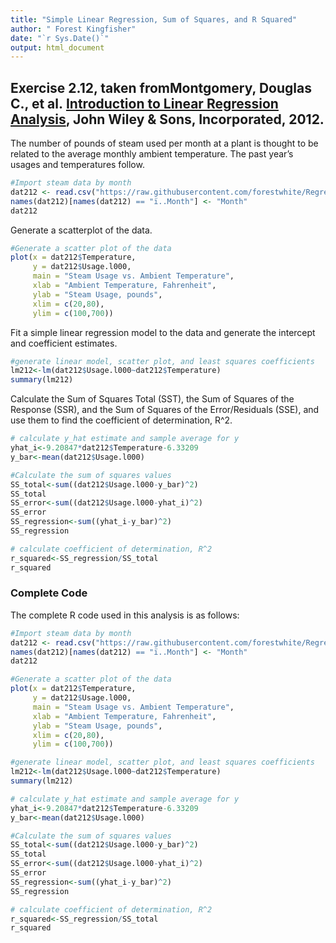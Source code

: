 ---
title: "Simple Linear Regression, Sum of Squares, and R Squared"
author: " Forest Kingfisher"
date: "`r Sys.Date()`"
output: html_document
---
## Exercise 2.12, taken fromMontgomery, Douglas C., et al. <u>Introduction to Linear Regression Analysis</u>, John Wiley & Sons, Incorporated, 2012.

The number of pounds of steam used per month at a plant is thought to be related to the average monthly ambient temperature. The past year’s usages and temperatures follow.

```{r, echo=TRUE}
#Import steam data by month
dat212 <- read.csv("https://raw.githubusercontent.com/forestwhite/Regression/main/data/212Table.csv")
names(dat212)[names(dat212) == "ï..Month"] <- "Month"
dat212
```

Generate a scatterplot of the data.

```{r}
#Generate a scatter plot of the data
plot(x = dat212$Temperature, 
     y = dat212$Usage.l000, 
     main = "Steam Usage vs. Ambient Temperature",
     xlab = "Ambient Temperature, Fahrenheit", 
     ylab = "Steam Usage, pounds", 
     xlim = c(20,80), 
     ylim = c(100,700))
```

Fit a simple linear regression model to the data and generate the intercept and coefficient estimates.  

```{r, echo=TRUE}
#generate linear model, scatter plot, and least squares coefficients
lm212<-lm(dat212$Usage.l000~dat212$Temperature)
summary(lm212)
```

Calculate the Sum of Squares Total (SST), the Sum of Squares of the Response (SSR), and the Sum of Squares of the Error/Residuals (SSE), and use them to find the coefficient of determination, R^2.

```{r}
# calculate y_hat estimate and sample average for y
yhat_i<-9.20847*dat212$Temperature-6.33209
y_bar<-mean(dat212$Usage.l000)

#Calculate the sum of squares values
SS_total<-sum((dat212$Usage.l000-y_bar)^2)
SS_total
SS_error<-sum((dat212$Usage.l000-yhat_i)^2)
SS_error
SS_regression<-sum((yhat_i-y_bar)^2)
SS_regression

# calculate coefficient of determination, R^2
r_squared<-SS_regression/SS_total
r_squared
```

### Complete Code

The complete R code used in this analysis is as follows:

```{r, eval=FALSE}
#Import steam data by month
dat212 <- read.csv("https://raw.githubusercontent.com/forestwhite/Regression/main/data/212Table.csv")
names(dat212)[names(dat212) == "ï..Month"] <- "Month"
dat212

#Generate a scatter plot of the data
plot(x = dat212$Temperature, 
     y = dat212$Usage.l000, 
     main = "Steam Usage vs. Ambient Temperature",
     xlab = "Ambient Temperature, Fahrenheit", 
     ylab = "Steam Usage, pounds", 
     xlim = c(20,80), 
     ylim = c(100,700))

#generate linear model, scatter plot, and least squares coefficients
lm212<-lm(dat212$Usage.l000~dat212$Temperature)
summary(lm212)

# calculate y_hat estimate and sample average for y
yhat_i<-9.20847*dat212$Temperature-6.33209
y_bar<-mean(dat212$Usage.l000)

#Calculate the sum of squares values
SS_total<-sum((dat212$Usage.l000-y_bar)^2)
SS_total
SS_error<-sum((dat212$Usage.l000-yhat_i)^2)
SS_error
SS_regression<-sum((yhat_i-y_bar)^2)
SS_regression

# calculate coefficient of determination, R^2
r_squared<-SS_regression/SS_total
r_squared
```
